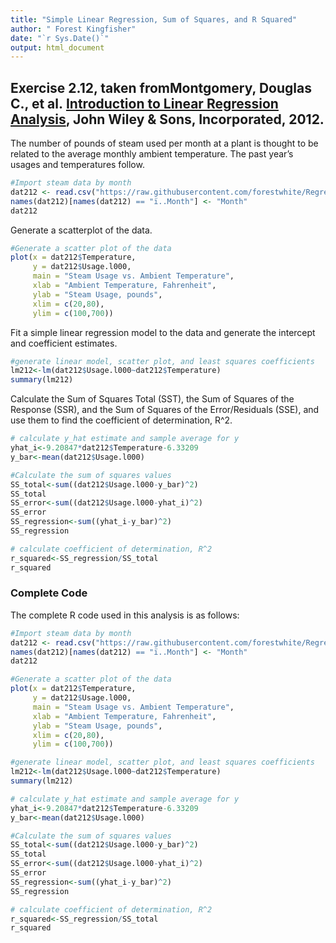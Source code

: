 ---
title: "Simple Linear Regression, Sum of Squares, and R Squared"
author: " Forest Kingfisher"
date: "`r Sys.Date()`"
output: html_document
---
## Exercise 2.12, taken fromMontgomery, Douglas C., et al. <u>Introduction to Linear Regression Analysis</u>, John Wiley & Sons, Incorporated, 2012.

The number of pounds of steam used per month at a plant is thought to be related to the average monthly ambient temperature. The past year’s usages and temperatures follow.

```{r, echo=TRUE}
#Import steam data by month
dat212 <- read.csv("https://raw.githubusercontent.com/forestwhite/Regression/main/data/212Table.csv")
names(dat212)[names(dat212) == "ï..Month"] <- "Month"
dat212
```

Generate a scatterplot of the data.

```{r}
#Generate a scatter plot of the data
plot(x = dat212$Temperature, 
     y = dat212$Usage.l000, 
     main = "Steam Usage vs. Ambient Temperature",
     xlab = "Ambient Temperature, Fahrenheit", 
     ylab = "Steam Usage, pounds", 
     xlim = c(20,80), 
     ylim = c(100,700))
```

Fit a simple linear regression model to the data and generate the intercept and coefficient estimates.  

```{r, echo=TRUE}
#generate linear model, scatter plot, and least squares coefficients
lm212<-lm(dat212$Usage.l000~dat212$Temperature)
summary(lm212)
```

Calculate the Sum of Squares Total (SST), the Sum of Squares of the Response (SSR), and the Sum of Squares of the Error/Residuals (SSE), and use them to find the coefficient of determination, R^2.

```{r}
# calculate y_hat estimate and sample average for y
yhat_i<-9.20847*dat212$Temperature-6.33209
y_bar<-mean(dat212$Usage.l000)

#Calculate the sum of squares values
SS_total<-sum((dat212$Usage.l000-y_bar)^2)
SS_total
SS_error<-sum((dat212$Usage.l000-yhat_i)^2)
SS_error
SS_regression<-sum((yhat_i-y_bar)^2)
SS_regression

# calculate coefficient of determination, R^2
r_squared<-SS_regression/SS_total
r_squared
```

### Complete Code

The complete R code used in this analysis is as follows:

```{r, eval=FALSE}
#Import steam data by month
dat212 <- read.csv("https://raw.githubusercontent.com/forestwhite/Regression/main/data/212Table.csv")
names(dat212)[names(dat212) == "ï..Month"] <- "Month"
dat212

#Generate a scatter plot of the data
plot(x = dat212$Temperature, 
     y = dat212$Usage.l000, 
     main = "Steam Usage vs. Ambient Temperature",
     xlab = "Ambient Temperature, Fahrenheit", 
     ylab = "Steam Usage, pounds", 
     xlim = c(20,80), 
     ylim = c(100,700))

#generate linear model, scatter plot, and least squares coefficients
lm212<-lm(dat212$Usage.l000~dat212$Temperature)
summary(lm212)

# calculate y_hat estimate and sample average for y
yhat_i<-9.20847*dat212$Temperature-6.33209
y_bar<-mean(dat212$Usage.l000)

#Calculate the sum of squares values
SS_total<-sum((dat212$Usage.l000-y_bar)^2)
SS_total
SS_error<-sum((dat212$Usage.l000-yhat_i)^2)
SS_error
SS_regression<-sum((yhat_i-y_bar)^2)
SS_regression

# calculate coefficient of determination, R^2
r_squared<-SS_regression/SS_total
r_squared
```
